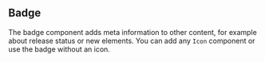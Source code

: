
<Meta title="MDX|Badge" component={Badge} />

## Badge

The badge component adds meta information to other content, for example about release status or new elements. You can add any `Icon` component or use the badge without an icon.

<ArgTypes of={Badge} />

